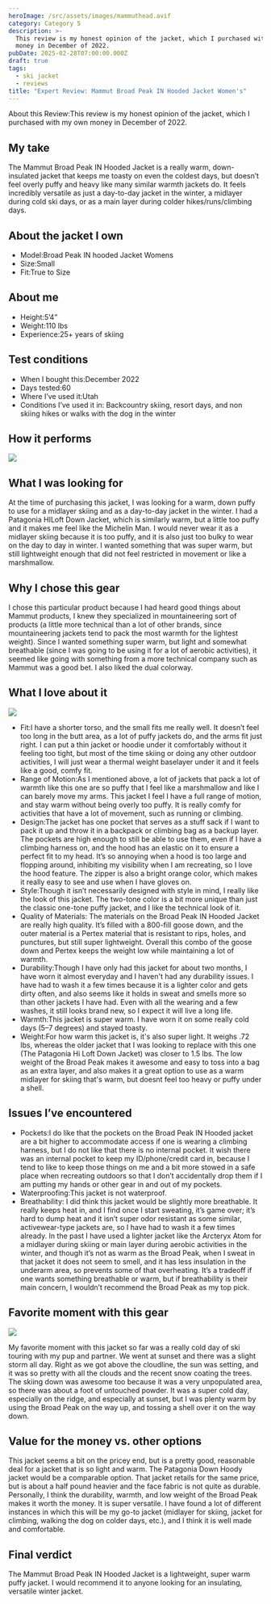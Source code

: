 ```yaml
---
heroImage: /src/assets/images/mammuthead.avif
category: Category 5
description: >-
  This review is my honest opinion of the jacket, which I purchased with my own
  money in December of 2022.
pubDate: 2025-02-28T07:00:00.000Z
draft: true
tags:
  - ski jacket
  - reviews
title: "Expert Review: Mammut Broad Peak IN Hooded Jacket Women's"
---
```


About this Review\:This review is my honest opinion of the jacket, which I purchased with my own money in December of 2022.

## My take

The Mammut Broad Peak IN Hooded Jacket is a really warm, down-insulated jacket that keeps me toasty on even the coldest days, but doesn’t feel overly puffy and heavy like many similar warmth jackets do. It feels incredibly versatile as just a day-to-day jacket in the winter, a midlayer during cold ski days, or as a main layer during colder hikes/runs/climbing days.

## About the jacket I own

- Model\:Broad Peak IN hooded Jacket Womens
- Size\:Small
- Fit\:True to Size

## About me

- Height:5’4”
- Weight:110 lbs
- Experience:25+ years of skiing

## Test conditions

- When I bought this\:December 2022
- Days tested:60
- Where I’ve used it\:Utah
- Conditions I’ve used it in: Backcountry skiing, resort days, and non skiing hikes or walks with the dog in the winter

## How it performs

![](</uploads/mammut rev/Screenshot 2025-02-27 at 9.59.23 PM.png>)

## What I was looking for

At the time of purchasing this jacket, I was looking for a warm, down puffy to use for a midlayer skiing and as a day-to-day jacket in the winter. I had a Patagonia HILoft Down Jacket, which is similarly warm, but a little too puffy and it makes me feel like the Michelin Man. I would never wear it as a midlayer skiing because it is too puffy, and it is also just too bulky to wear on the day to day in winter. I wanted something that was super warm, but still lightweight enough that did not feel restricted in movement or like a marshmallow.

## Why I chose this gear

I chose this particular product because I had heard good things about Mammut products, I knew they specialized in mountaineering sort of products (a little more technical than a lot of other brands, since mountaineering jackets tend to pack the most warmth for the lightest weight). Since I wanted something super warm, but light and somewhat breathable (since I was going to be using it for a lot of aerobic activities), it seemed like going with something from a more technical company such as Mammut was a good bet. I also liked the dual colorway.

## What I love about it

![](</uploads/mammut rev/mammut.avif>)

- Fit\:I have a shorter torso, and the small fits me really well. It doesn’t feel too long in the butt area, as a lot of puffy jackets do, and the arms fit just right. I can put a thin jacket or hoodie under it comfortably without it feeling too tight, but most of the time skiing or doing any other outdoor activities, I will just wear a thermal weight baselayer under it and it feels like a good, comfy fit.
- Range of Motion\:As I mentioned above, a lot of jackets that pack a lot of warmth like this one are so puffy that I feel like a marshmallow and like I can barely move my arms. This jacket I feel I have a full range of motion, and stay warm without being overly too puffy. It is really comfy for activities that have a lot of movement, such as running or climbing.
- Design\:The jacket has one pocket that serves as a stuff sack if I want to pack it up and throw it in a backpack or climbing bag as a backup layer. The pockets are high enough to still be able to use them, even if I have a climbing harness on, and the hood has an elastic on it to ensure a perfect fit to my head. It’s so annoying when a hood is too large and flopping around, inhibiting my visibility when I am recreating, so I love the hood feature. The zipper is also a bright orange color, which makes it really easy to see and use when I have gloves on.
- Style\:Though it isn’t necessarily designed with style in mind, I really like the look of this jacket. The two-tone color is a bit more unique than just the classic one-tone puffy jacket, and I like the technical look of it.
- Quality of Materials: The materials on the Broad Peak IN Hooded Jacket are really high quality. It’s filled with a 800-fill goose down, and the outer material is a Pertex material that is resistant to rips, holes, and punctures, but still super lightweight. Overall this combo of the goose down and Pertex keeps the weight low while maintaining a lot of warmth.
- Durability\:Though I have only had this jacket for about two months, I have worn it almost everyday and I haven't had any durability issues. I have had to wash it a few times because it is a lighter color and gets dirty often, and also seems like it holds in sweat and smells more so than other jackets I have had. Even with all the wearing and a few washes, it still looks brand new, so I expect it will live a long life.
- Warmth\:This jacket is super warm. I have worn it on some really cold days (5–7 degrees) and stayed toasty.
- Weight\:For how warm this jacket is, it's also super light. It weighs .72 lbs, whereas the older jacket that I was looking to replace with this one (The Patagonia Hi Loft Down Jacket) was closer to 1.5 lbs. The low weight of the Broad Peak makes it awesome and easy to toss into a bag as an extra layer, and also makes it a great option to use as a warm midlayer for skiing that's warm, but doesnt feel too heavy or puffy under a shell.

## Issues I’ve encountered

- Pockets\:I do like that the pockets on the Broad Peak IN Hooded jacket are a bit higher to accommodate access if one is wearing a climbing harness, but I do not like that there is no internal pocket. It wish there was an internal pocket to keep my ID/phone/credit card in, because I tend to like to keep those things on me and a bit more stowed in a safe place when recreating outdoors so that I don’t accidentally drop them if I am putting my hands or other gear in and out of my pockets.
- Waterproofing\:This jacket is not waterproof.
- Breathability: I did think this jacket would be slightly more breathable. It really keeps heat in, and I find once I start sweating, it’s game over; it’s hard to dump heat and it isn’t super odor resistant as some similar, activewear-type jackets are, so I have had to wash it a few times already. In the past I have used a lighter jacket like the Arcteryx Atom for a midlayer during skiing or main layer during aerobic activities in the winter, and though it’s not as warm as the Broad Peak, when I sweat in that jacket it does not seem to smell, and it has less insulation in the underarm area, so prevents some of that overheating. It’s a tradeoff if one wants something breathable or warm, but if breathability is their main concern, I wouldn’t recommend the Broad Peak as my top pick.

## Favorite moment with this gear

![](</uploads/mammut rev/mammut2.avif>)

My favorite moment with this jacket so far was a really cold day of ski touring with my pup and partner. We went at sunset and there was a slight storm all day. Right as we got above the cloudline, the sun was setting, and it was so pretty with all the clouds and the recent snow coating the trees. The skiing down was awesome too because it was a very unpopulated area, so there was about a foot of untouched powder. It was a super cold day, especially on the ridge, and especially at sunset, but I was plenty warm by using the Broad Peak on the way up, and tossing a shell over it on the way down.

## Value for the money vs. other options

This jacket seems a bit on the pricey end, but is a pretty good, reasonable deal for a jacket that is so light and warm. The Patagonia Down Hoody jacket would be a comparable option. That jacket retails for the same price, but is about a half pound heavier and the face fabric is not quite as durable. Personally, I think the durability, warmth, and low weight of the Broad Peak makes it worth the money. It is super versatile. I have found a lot of different instances in which this will be my go-to jacket (midlayer for skiing, jacket for climbing, walking the dog on colder days, etc.), and I think it is well made and comfortable.

## Final verdict

The Mammut Broad Peak IN Hooded Jacket is a lightweight, super warm puffy jacket. I would recommend it to anyone looking for an insulating, versatile winter jacket.
